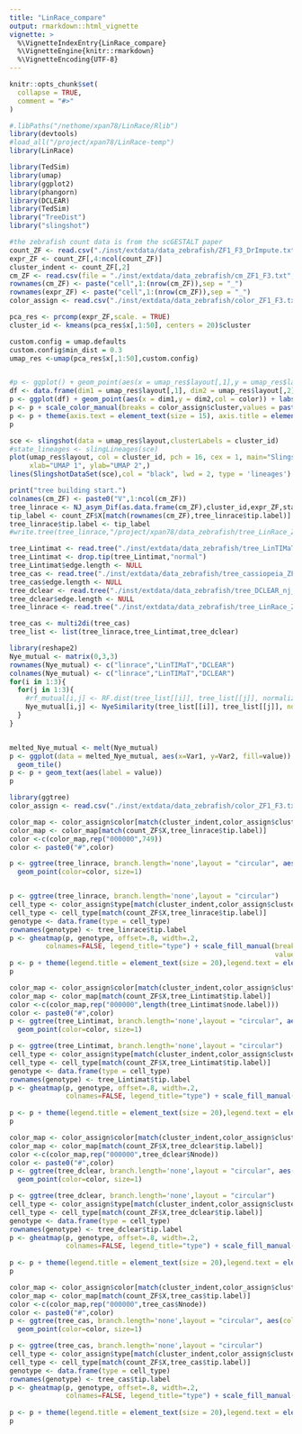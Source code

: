 ```yaml
---
title: "LinRace_compare"
output: rmarkdown::html_vignette
vignette: >
  %\VignetteIndexEntry{LinRace_compare}
  %\VignetteEngine{knitr::rmarkdown}
  %\VignetteEncoding{UTF-8}
---
```


```r
knitr::opts_chunk$set(
  collapse = TRUE,
  comment = "#>"
)
```

```r
#.libPaths("/nethome/xpan78/LinRace/Rlib")
library(devtools)
#load_all("/project/xpan78/LinRace-temp")
library(LinRace)

library(TedSim)
library(umap)
library(ggplot2)
library(phangorn)
library(DCLEAR)
library(TedSim)
library("TreeDist")
library("slingshot")
```

```r
#the zebrafish count data is from the scGESTALT paper
count_ZF <- read.csv("./inst/extdata/data_zebrafish/ZF1_F3_DrImpute.txt",sep = "\t")
expr_ZF <- count_ZF[,4:ncol(count_ZF)]
cluster_indent <- count_ZF[,2]
cm_ZF <- read.csv(file = "./inst/extdata/data_zebrafish/cm_ZF1_F3.txt",sep = "\t",row.names = 1,stringsAsFactors = FALSE)
rownames(cm_ZF) <- paste("cell",1:(nrow(cm_ZF)),sep = "_")
rownames(expr_ZF) <- paste("cell",1:(nrow(cm_ZF)),sep = "_")
color_assign <- read.csv("./inst/extdata/data_zebrafish/color_ZF1_F3.txt",sep = "\t")

pca_res <- prcomp(expr_ZF,scale. = TRUE)
cluster_id <- kmeans(pca_res$x[,1:50], centers = 20)$cluster

custom.config = umap.defaults
custom.config$min_dist = 0.3
umap_res <-umap(pca_res$x[,1:50],custom.config)


#p <- ggplot() + geom_point(aes(x = umap_res$layout[,1],y = umap_res$layout[,2],col = as.factor(cluster_id)))
df <- data.frame(dim1 = umap_res$layout[,1], dim2 = umap_res$layout[,2], color = as.factor(cluster_indent))
p <- ggplot(df) + geom_point(aes(x = dim1,y = dim2,col = color)) + labs(col = "Cluster ID") + xlab("UMAP 1") + ylab("UMAP 2")
p <- p + scale_color_manual(breaks = color_assign$cluster,values = paste0("#",color_assign$color))
p <- p + theme(axis.text = element_text(size = 15), axis.title = element_text(size = 20),legend.title = element_text(size = 15),legend.text = element_text(size = 15))
p
```

```r
sce <- slingshot(data = umap_res$layout,clusterLabels = cluster_id)
#state_lineages <- slingLineages(sce)
plot(umap_res$layout, col = cluster_id, pch = 16, cex = 1, main="Slingshot State Lineages",
     xlab="UMAP 1", ylab="UMAP 2",)
lines(SlingshotDataSet(sce),col = "black", lwd = 2, type = 'lineages')

print("tree building start.")
colnames(cm_ZF) <- paste0("V",1:ncol(cm_ZF))
tree_linrace <- NJ_asym_Dif(as.data.frame(cm_ZF),cluster_id,expr_ZF,state_lineages,max_Iter = 500)
tip_label <- count_ZF$X[match(rownames(cm_ZF),tree_linrace$tip.label)]
tree_linrace$tip.label <- tip_label
#write.tree(tree_linrace,"/project/xpan78/data_zebrafish/tree_LinRace_ZF1_F3.newick")
```

```r
tree_Lintimat <- read.tree("./inst/extdata/data_zebrafish/tree_LinTIMaT_ZF1_F3.newick")
tree_Lintimat <- drop.tip(tree_Lintimat,"normal")
tree_Lintimat$edge.length <- NULL
tree_cas <- read.tree("./inst/extdata/data_zebrafish/tree_cassiopeia_ZF1_F3.processed.newick")
tree_cas$edge.length <- NULL
tree_dclear <- read.tree("./inst/extdata/data_zebrafish/tree_DCLEAR_nj_ZF1_F3.newick")
tree_dclear$edge.length <- NULL
tree_linrace <- read.tree("./inst/extdata/data_zebrafish/tree_LinRace_ZF1_F3.newick")

tree_cas <- multi2di(tree_cas)
tree_list <- list(tree_linrace,tree_Lintimat,tree_dclear)
```

```r
library(reshape2)
Nye_mutual <- matrix(0,3,3)
rownames(Nye_mutual) <- c("linrace","LinTIMaT","DCLEAR")
colnames(Nye_mutual) <- c("linrace","LinTIMaT","DCLEAR")
for(i in 1:3){
  for(j in 1:3){
    #rf_mutual[i,j] <- RF.dist(tree_list[[i]], tree_list[[j]], normalize = TRUE)
    Nye_mutual[i,j] <- NyeSimilarity(tree_list[[i]], tree_list[[j]], normalize = TRUE)
  }
}


melted_Nye_mutual <- melt(Nye_mutual)
p <- ggplot(data = melted_Nye_mutual, aes(x=Var1, y=Var2, fill=value)) +
  geom_tile()
p <- p + geom_text(aes(label = value))
p

```
```r
library(ggtree)
color_assign <- read.csv("./inst/extdata/data_zebrafish/color_ZF1_F3.txt",sep = "\t")

color_map <- color_assign$color[match(cluster_indent,color_assign$cluster)]
color_map <- color_map[match(count_ZF$X,tree_linrace$tip.label)]
color <-c(color_map,rep("000000",749))
color <- paste0("#",color)

p <- ggtree(tree_linrace, branch.length='none',layout = "circular", aes(color=I(color))) +
  geom_point(color=color, size=1)


p <- ggtree(tree_linrace, branch.length='none',layout = "circular")
cell_type <- color_assign$type[match(cluster_indent,color_assign$cluster)]
cell_type <- cell_type[match(count_ZF$X,tree_linrace$tip.label)]
genotype <- data.frame(type = cell_type)
rownames(genotype) <- tree_linrace$tip.label
p <- gheatmap(p, genotype, offset=.8, width=.2,
         colnames=FALSE, legend_title="type") + scale_fill_manual(breaks=c("Blood", "Forebrain", "Hindbrain", "Midbrain", "Mixed", "Progenitor", "Unassigned"),
                                                                  values=c("#9c00e5", "#c68b00", "#006f24", "#113d9d", "black", "#e560d8", "white"), name="type")
p <- p + theme(legend.title = element_text(size = 20),legend.text = element_text(size = 15))
p
```

```r
color_map <- color_assign$color[match(cluster_indent,color_assign$cluster)]
color_map <- color_map[match(count_ZF$X,tree_Lintimat$tip.label)]
color <-c(color_map,rep("000000",length(tree_Lintimat$node.label)))
color <- paste0("#",color)
p <- ggtree(tree_Lintimat, branch.length='none',layout = "circular", aes(color=I(color))) +
  geom_point(color=color, size=1)

p <- ggtree(tree_Lintimat, branch.length='none',layout = "circular")
cell_type <- color_assign$type[match(cluster_indent,color_assign$cluster)]
cell_type <- cell_type[match(count_ZF$X,tree_Lintimat$tip.label)]
genotype <- data.frame(type = cell_type)
rownames(genotype) <- tree_Lintimat$tip.label
p <- gheatmap(p, genotype, offset=.8, width=.2,
              colnames=FALSE, legend_title="type") + scale_fill_manual(breaks=c("Blood", "Forebrain", "Hindbrain", "Midbrain", "Mixed", "Progenitor", "Unassigned"),
                                                                       values=c("#9c00e5", "#c68b00", "#006f24", "#113d9d", "black", "#e560d8", "white"), name="type")
p <- p + theme(legend.title = element_text(size = 20),legend.text = element_text(size = 15))
p
```


```r
color_map <- color_assign$color[match(cluster_indent,color_assign$cluster)]
color_map <- color_map[match(count_ZF$X,tree_dclear$tip.label)]
color <-c(color_map,rep("000000",tree_dclear$Nnode))
color <- paste0("#",color)
p <- ggtree(tree_dclear, branch.length='none',layout = "circular", aes(color=I(color))) +
  geom_point(color=color, size=1)

p <- ggtree(tree_dclear, branch.length='none',layout = "circular")
cell_type <- color_assign$type[match(cluster_indent,color_assign$cluster)]
cell_type <- cell_type[match(count_ZF$X,tree_dclear$tip.label)]
genotype <- data.frame(type = cell_type)
rownames(genotype) <- tree_dclear$tip.label
p <- gheatmap(p, genotype, offset=.8, width=.2,
              colnames=FALSE, legend_title="type") + scale_fill_manual(breaks=c("Blood", "Forebrain", "Hindbrain", "Midbrain", "Mixed", "Progenitor", "Unassigned"),
                                                                       values=c("#9c00e5", "#c68b00", "#006f24", "#113d9d", "black", "#e560d8", "white"), name="type")
p <- p + theme(legend.title = element_text(size = 20),legend.text = element_text(size = 15))
p
```


```r
color_map <- color_assign$color[match(cluster_indent,color_assign$cluster)]
color_map <- color_map[match(count_ZF$X,tree_cas$tip.label)]
color <-c(color_map,rep("000000",tree_cas$Nnode))
color <- paste0("#",color)
p <- ggtree(tree_cas, branch.length='none',layout = "circular", aes(color=I(color))) +
  geom_point(color=color, size=1)

p <- ggtree(tree_cas, branch.length='none',layout = "circular")
cell_type <- color_assign$type[match(cluster_indent,color_assign$cluster)]
cell_type <- cell_type[match(count_ZF$X,tree_cas$tip.label)]
genotype <- data.frame(type = cell_type)
rownames(genotype) <- tree_cas$tip.label
p <- gheatmap(p, genotype, offset=.8, width=.2,
              colnames=FALSE, legend_title="type") + scale_fill_manual(breaks=c("Blood", "Forebrain", "Hindbrain", "Midbrain", "Mixed", "Progenitor", "Unassigned"),
                                                                       values=c("#9c00e5", "#c68b00", "#006f24", "#113d9d", "black", "#e560d8", "white"), name="type")
p <- p + theme(legend.title = element_text(size = 20),legend.text = element_text(size = 15))
p
```


